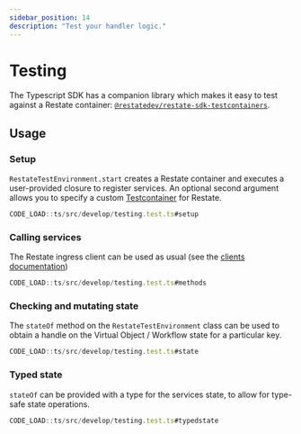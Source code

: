 ```yaml
---
sidebar_position: 14
description: "Test your handler logic."
---
```


# Testing

The Typescript SDK has a companion library which makes it easy to test against a Restate container:
[`@restatedev/restate-sdk-testcontainers`](https://www.npmjs.com/package/@restatedev/restate-sdk-testcontainers).

## Usage

### Setup
`RestateTestEnvironment.start` creates a Restate container and executes a user-provided closure to register services.
An optional second argument allows you to specify a custom [Testcontainer](https://node.testcontainers.org/) for Restate.

```typescript
CODE_LOAD::ts/src/develop/testing.test.ts#setup
```

### Calling services
The Restate ingress client can be used as usual (see the [clients documentation](./clients))

```typescript
CODE_LOAD::ts/src/develop/testing.test.ts#methods
```

### Checking and mutating state
The `stateOf` method on the `RestateTestEnvironment` class can be used to obtain a handle on the Virtual Object / Workflow state
for a particular key.

```typescript
CODE_LOAD::ts/src/develop/testing.test.ts#state
```

### Typed state
`stateOf` can be provided with a type for the services state, to allow for type-safe state operations.

```typescript
CODE_LOAD::ts/src/develop/testing.test.ts#typedstate
```
